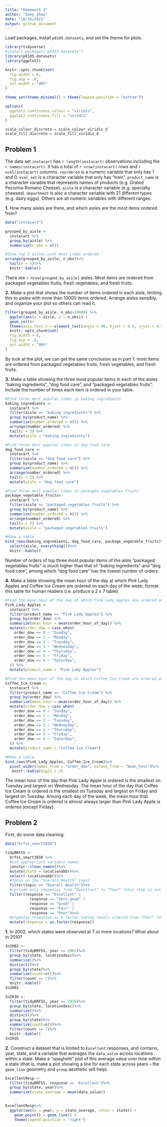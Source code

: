 ```yaml
---
title: "Homework 3"
author: "Zoey Zhao"
date: "10/16/2021"
output: github_document
---
```

Load packages, install `p8105.datasets`, and set the theme for plots.
```r
library(tidyverse)
#install.packages("p8105.datasets")
library(p8105.datasets)
library(ggplot2)

knitr::opts_chunk$set(
  fig.width = 6,
  fig.asp = .6,
  out.width = "90%"
)

theme_set(theme_minimal() + theme(legend.position = "bottom"))

options(
  ggplot2.continuous.colour = "viridis",
  ggplot2.continuous.fill = "viridis"
)

scale_colour_discrete = scale_colour_viridis_d
scale_fill_discrete = scale_fill_viridis_d
```
## Problem 1
The data set `instacart` has `r length(instacart)` observations including the `r names(instacart)`. It has a total of `r nrow(instacart)` rows and `r ncol(instacart)` columns. `reordered` is a numeric variable that only has 1 and 0. `eval_set` is a character variable that only has "train". `product_name` is a character variable that represents names of products (e.g. Grated Pecorino Romano Cheese). `aisle` is a character variable (e.g. specialty cheeses). `department` is also a character variable with 21 different types (e.g. dairy eggs). Others are all numeric variables with different ranges.

**1.** How many aisles are there, and which aisles are the most items ordered from?
```r
data("instacart")

grouped_by_aisle <- 
  instacart %>%
  group_by(aisle) %>%
  summarize(n_obs = n())

#Show top 5 aisles with most items ordered
arrange(grouped_by_aisle, n_obs)%>%
  tail(n = 5)%>% 
  knitr::kable()
```
There are `r nrow(grouped_by_aisle)` aisles. Most items are ordered from packaged vegetables fruits, fresh vegetables, and fresh fruits.

**2.** Make a plot that shows the number of items ordered in each aisle, limiting this to aisles with more than 10000 items ordered. Arrange aisles sensibly, and organize your plot so others can read it.
```r
filter(grouped_by_aisle, n_obs>10000) %>% 
  ggplot(aes(x = aisle, y = n_obs)) + 
  geom_col()+
  theme(axis.text.x = element_text(angle = 90, hjust = 0.5, vjust = 0.5))+
  knitr::opts_chunk$set(
  fig.width = 6,
  fig.asp = .6,
  out.width = "90%"
)
```
By look at the plot, we can get the same conclusion as in part 1: most items are ordered from packaged vegetables fruits, fresh vegetables, and fresh fruits.


**3.** Make a table showing the three most popular items in each of the aisles “baking ingredients”, “dog food care”, and “packaged vegetables fruits”. Include the number of times each item is ordered in your table.
```r
#Find three most popular items in baking ingredients
baking_ingredients <- 
  instacart %>%
  filter(aisle == "baking ingredients") %>%
  group_by(product_name) %>%
  summarize(number_ordered = n()) %>%
  arrange(number_ordered) %>%
  tail(n = 3) %>%
  mutate(aisle = "baking ingredients")

#Find three most popular items in dog food care
dog_food_care <- 
  instacart %>%
  filter(aisle == "dog food care") %>%
  group_by(product_name) %>%
  summarize(number_ordered = n()) %>%
  arrange(number_ordered) %>%
  tail(n = 3) %>%
  mutate(aisle = "dog food care")

#Find three most popular items in packaged vegetables fruits
package_vegetable_fruits<- 
  instacart %>%
  filter(aisle == "packaged vegetables fruits") %>%
  group_by(product_name) %>%
  summarize(number_ordered = n()) %>%
  arrange(number_ordered) %>%
  tail(n = 3) %>%
  mutate(aisle = "packaged vegetables fruits")

#Make a table
bind_rows(baking_ingredients, dog_food_care, package_vegetable_fruits)%>%
  select(aisle, everything())%>% 
  knitr::kable()
```
Number of orders of top three most popular items of the aisle "packaged vegetables fruits" is much higher than that of "baking ingredients" and "dog food care", among which "dog food care" has the lowest number of orders.


**4.** Make a table showing the mean hour of the day at which Pink Lady Apples and Coffee Ice Cream are ordered on each day of the week; format this table for human readers (i.e. produce a 2 x 7 table).

```r
#Find the mean hour of the day at which Pink Lady Apples are ordered on each day of the week
Pink_Lady_Apples <-
  instacart %>%
  filter(product_name == "Pink Lady Apples") %>%
  group_by(order_dow) %>%
  summarize(mean_hour = mean(order_hour_of_day)) %>%
  mutate(order_dow = case_when(
    order_dow == 0 ~ "Sunday",
    order_dow == 1 ~ "Monday",
    order_dow == 2 ~ "Tuesday",
    order_dow == 3 ~ "Wednesday",
    order_dow == 4 ~ "Thursday",
    order_dow == 5 ~ "Friday",
    order_dow == 6 ~ "Saturday",
  )) %>%
  mutate(product_name = "Pink Lady Apples")

#Find the mean hour of the day at which Coffee Ice Cream are ordered on each day of the week
Coffee_Ice_Cream <-
  instacart %>%
  filter(product_name == "Coffee Ice Cream") %>%
  group_by(order_dow) %>%
  summarize(mean_hour = mean(order_hour_of_day)) %>%
  mutate(order_dow = case_when(
    order_dow == 0 ~ "Sunday",
    order_dow == 1 ~ "Monday",
    order_dow == 2 ~ "Tuesday",
    order_dow == 3 ~ "Wednesday",
    order_dow == 4 ~ "Thursday",
    order_dow == 5 ~ "Friday",
    order_dow == 6 ~ "Saturday",
  )) %>%
  mutate(product_name = "Coffee Ice Cream")

#Make a table
bind_rows(Pink_Lady_Apples, Coffee_Ice_Cream)%>%
  pivot_wider(names_from = "order_dow", values_from = "mean_hour")%>%
   knitr::kable(digit = 2)
```
The mean hour of the day that Pink Lady Apple is ordered is the smallest on Tuesday and largest on Wednesday. The mean hour of the day that Coffee Ice Cream is ordered is the smallest on Tuesday and largest on Friday and largest on Tuesday. Among each day of the week, the mean hour that Coffee Ice Cream is ordered is almost always larger than Pink Lady Apple is ordered (except Firday).

## Problem 2
First, do some data cleaning:
```r
data("brfss_smart2010")

tidyBRFSS <-
  brfss_smart2010 %>%
  #use appropriate variable names
  janitor::clean_names()%>%
  mutate(state = locationabbr)%>%
  select(-locationabbr)%>%
  #focus on the “Overall Health” topic
  filter(topic == "Overall Health")%>%
  #include only responses from “Excellent” to “Poor” (this step is not necessary because it makes no changes)
  filter(response == "Excellent" |
           response == "Very good" |
           response == "Good" |
           response == "Fair" |
           response == "Poor")%>%
  #organize responses as a factor taking levels ordered from “Poor” to “Excellent”
  mutate(response = as.factor(response))
```

**1.** In 2002, which states were observed at 7 or more locations? What about in 2010?
```r
In2002 <-
  filter(tidyBRFSS, year == 2002)%>%
  group_by(state, locationdesc)%>%
  summarize()%>%
  distinct()%>%
  group_by(state)%>%
  summarize(count=n())%>%
  filter(count >= 7)%>%
  knitr::kable()
In2002
```

```r
In2010 <-
  filter(tidyBRFSS, year == 2010)%>%
  group_by(state, locationdesc)%>%
  summarize()%>%
  distinct()%>%
  group_by(state)%>%
  summarize(count=n())%>%
  filter(count >= 7)%>%
  knitr::kable()
In2010
```

**2.** Construct a dataset that is limited to `Excellent` responses, and contains, year, state, and a variable that averages the `data_value` across locations within a state. Make a "spaghetti" plot of this average value over time within a state (that is, make a plot showing a line for each state across years – the `geom_line` geometry and `group` aesthetic will help).

```r
ExcellentResp <-
  filter(tidyBRFSS, response == 'Excellent')%>%
  group_by(state, year)%>%
  summarize(state_average = mean(data_value))

  
ExcellentResp%>%
  ggplot(aes(x = year, y = state_average, color = state)) + 
    geom_point() + geom_line() + 
    theme(legend.position = "right")

```
















